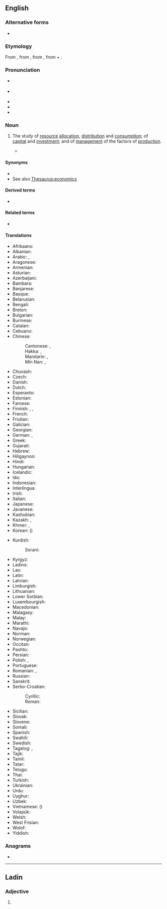 {{also|econòmics}}
==English==
{{wikipedia}}

===Alternative forms===
* {{l|en|œconomics}} {{qualifier|archaic}}

===Etymology===
From {{m|en|economy}}, from {{etyl|la|en}} {{m|la|oeconomia}}, from {{etyl|grc|en}} {{m|grc|οἰκονομία||management of a household, administration}}, from {{m|grc|οἶκος||house}} + {{m|grc|νέμω||distribute, allocate}}.

===Pronunciation===
* {{a|GenAm|CA}} {{IPA|/ikəˈnɑmɪks/|/ɛkəˈnɑmɪks/|lang=en}}
* {{a|RP}} {{IPA|/ˈikənɒmɪks/|/ˈɛkənɒmɪks/|lang=en}}
* {{audio|En-us-economics.ogg|Audio (US)|lang=en}}
* {{audio|En-ca-economics.opus|Audio (CA)|lang=en}}
* {{audio|En-uk-economics.ogg|Audio (UK)|lang=en}}

===Noun===
{{en-noun|-}}

# {{lb|en|social sciences}} The study of [[resource]] [[allocation]], [[distribution]] and [[consumption]]; of [[capital]] and [[investment]]; and of [[management]] of the factors of [[production]].
#* {{quote-magazine|date=2013-08-03|volume=408|issue=8847|magazine={{w|The Economist}}
|title=[http://www.economist.com/news/finance-and-economics/21582498-america-has-changed-way-it-measures-gdp-boundary-problems Boundary problems]
|passage='''Economics''' is a messy discipline: too fluid to be a science, too rigorous to be an art. Perhaps it is fitting that economists’ most-used metric, gross domestic product (GDP), is a tangle too.}}

====Synonyms====
* {{l|en|dismal science}}
* See also [[Thesaurus:economics]]

====Derived terms====
* {{l|en|-nomics}}

====Related terms====
* {{l|en|economy}}

====Translations====
{{trans-top|study}}
* Afrikaans: {{t+|af|ekonomie}}
* Albanian: {{t|sq|ekonomia|f}}
* Arabic: {{t+|ar|اِقْتِصَاد|m}}, {{t|ar|عِلْم اَلاِقْتِصَاد|m}}
* Aragonese: {{t|an|economía|f}}
* Armenian: {{t+|hy|տնտեսագիտություն}}
* Asturian: {{t|ast|economía|f}}
* Azerbaijani: {{t|az|iqtisad}}
* Bambara: {{t|bm|nafasorosira}}
* Banjarese: {{t|bjn|ikunumi}}
* Basque: {{t|eu|ekonomia}}
* Belarusian: {{t|be|экано́міка|f}}
* Bengali: {{t+|bn|অর্থনীতি|tr=ôrthôniti|sc=Beng}}
* Breton: {{t|br|armerzh}}
* Bulgarian: {{t+|bg|иконо́мика|f}}
* Burmese: {{t+|my|ဘောဂဗေဒ}}
* Catalan: {{t+|ca|economia|f}}
* Cebuano: {{t|ceb|ekonomiks}}
* Chinese:
*: Cantonese: {{t|yue|經濟學|sc=Hant}}, {{t|yue|经济学|tr=ging1 zai3 hok6|sc=Hant}}
*: Hakka: {{t|hak|經濟學|sc=Hans}}, {{t|hak|经济学|tr=kîn-chi-ho̍k|sc=Hans}}
*: Mandarin: {{t+|cmn|經濟學|sc=Hani}}, {{t+|cmn|经济学|tr=jīngjìxué|sc=Hani}}
*: Min Nan: {{t|nan|經濟學|sc=Hans}}, {{t|nan|经济学|tr=keng-chè-ha̍k|sc=Hans}}
* Chuvash: {{t|cv|экономика}}
* Czech: {{t+|cs|ekonomie|f}}
* Danish: {{t+|da|økonomi}}
* Dutch: {{t+|nl|economie|f}}
* Esperanto: {{t|eo|ekonomiko}}
* Estonian: {{t|et|majandusteadus}}
* Faroese: {{t|fo|búskapur|m}}
* Finnish: {{t+|fi|taloustiede}}, {{t|fi|ekonomia}}, {{t+|fi|kansantaloustiede}}
* French: {{t+|fr|économie|f}}
* Friulian: {{t|fur|economie|f}}
* Galician: {{t+|gl|economía|f}}
* Georgian: {{t|ka|ეკონომიკა|sc=Geor}}
* German: {{t+|de|Ökonomie|f}}, {{t+|de|Wirtschaftswissenschaft|f}}
* Greek: {{t+|el|οικονομικά|n-p}}
* Gujarati: {{t|gu|અર્થશાસ્ત્ર}}
* Hebrew: {{t+|he|כלכלה|f|tr=kalkalá|sc=Hebr}}
* Hiligaynon: {{t|hil|piniliay}}
* Hindi: {{t+|hi|अर्थशास्त्र|m|tr=arthaśāstra|sc=Deva}}
* Hungarian: {{t+|hu|közgazdaságtan}}
* Icelandic: {{t+|is|hagfræði}}
* Ido: {{t+|io|ekonomiko}}
* Indonesian: {{t+|id|ilmu ekonomi}}
* Interlingua: {{t|ia|economia}}
* Irish: {{t|ga|eacnamaíocht|f}}
* Italian: {{t+|it|economia|f}}
* Japanese: {{t+|ja|経済学|tr=けいざいがく, keizaigaku|sc=Jpan}}
* Javanese: {{t|jv|ekonomi}}
* Kashubian: {{t|csb|ekònomijô}}
* Kazakh: {{t|kk|ықтисат|sc=Cyrl}}, {{t|kk|экономика|sc=Cyrl}}
* Khmer: {{t|km|សេដ្ឋសាស្ត្រ|sc=Khmr|tr=seetʰa’ saah}}, {{t|km|សេដ្ឋវិទ្យា|tr=seetʰa’ vityie|sc=Khmr}}
* Korean: {{t+|ko|경제학}} ({{t+|ko|經濟學}})
{{trans-mid}}
* Kurdish:
*: Sorani: {{t|ku|ئابووری|tr=aburi|sc=ku-Arab}}
* Kyrgyz: {{t+|ky|экономика}}
* Ladino: {{t|lad|ekonomiya|f|sc=Latn}}
* Lao: {{t+|lo|ເສດຖະສາດ|sc=Laoo}}
* Latin: {{t+|la|oeconomia|f}}
* Latvian: {{t+|lv|ekonomika|f}}
* Limburgish: {{t|li|Economie}}
* Lithuanian: {{t+|lt|ekonomika}}
* Lower Sorbian: {{t|dsb|ekonomija|f}}
* Luxembourgish: {{t|lb|Economie}}
* Macedonian: {{t+|mk|економија|f}}
* Malagasy: {{t+|mg|toe-karena}}
* Malay: {{t|ms|ekonomi}}
* Marathi: {{t+|mr|अर्थशास्त्र|sc=Deva}}
* Navajo: {{t|nv|naʼiiniʼ naalkaah}}
* Norman: {{t|nrf|êcononmie}}
* Norwegian: {{t+|no|økonomi}}
* Occitan: {{t|oc|economia|f}}
* Pashto: {{t+|ps|اقتصاد|sc=ps-Arab}}
* Persian: {{t+|fa|اقتصاد|tr=eqtesâd|sc=fa-Arab}}
* Polish: {{t+|pl|ekonomia|f}}, {{t+|pl|ekonomika|f}}
* Portuguese: {{t+|pt|economia|f}}
* Romanian: {{t+|ro|economie}}, {{t|ro|știința economiei|f}}
* Russian: {{t+|ru|эконо́мика|f}}
* Sanskrit: {{t|sa|अर्थशास्त्रं|tr=arthaśāstrã}}
* Serbo-Croatian:
*: Cyrillic: {{t|sh|економија|f|sc=Cyrl}}
*: Roman: {{t+|sh|ekonomija|f}}
* Sicilian: {{t+|scn|econumìa|f}}
* Slovak: {{t|sk|ekonómia|f}}
* Slovene: {{t+|sl|ekonomija|f}}
* Somali: {{t|so|dhaqaale}}
* Spanish: {{t+|es|economía|f}}
* Swahili: {{t+|sw|uchumi}}
* Swedish: {{t+|sv|ekonomi}}
* Tagalog: {{t+|tl|ekonomika|f}}, {{t|tl|agimatan}}
* Tajik: {{t|tg|иқтисод}}
* Tamil: {{t+|ta|பொருளியல்|sc=Taml}}
* Tatar: {{t|tt|иктисат}}
* Telugu: {{t|te|ఆర్థిక శాస్త్రము|sc=Telu}}
* Thai: {{t+|th|เศรษฐศาสตร์}}
* Turkish: {{t+|tr|iktisat}}
* Ukrainian: {{t+|uk|еконо́міка|f}}
* Urdu: {{t|ur|معاشیات|f|sc=ur-Arab}}
* Uyghur: {{t|ug|ئىقتىسادشۇناسلىق|sc=ug-Arab}}
* Uzbek: {{t+|uz|iqtisodiyot}}
* Vietnamese: {{t+|vi|kinh tế học}} ({{t|vi|經濟學}})
* Volapük: {{t+|vo|konömav}}
* Welsh: {{t+|cy|economeg}}
* West Frisian: {{t|fy|ekonomy}}
* Wolof: {{t+|wo|koom-koom}}
* Yiddish: {{t|yi|עקאָנאָמיק|f|tr=ekonomik|sc=Hebr}}
{{trans-bottom}}

===Anagrams===
* {{anagrams|en|neocosmic}}

----

==Ladin==

===Adjective===
{{head|lld|adjective form}}

# {{masculine plural of|economich|lang=lld}}